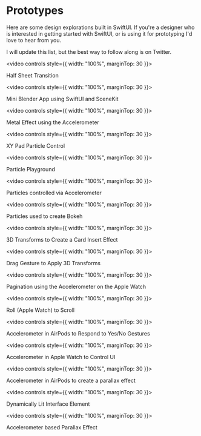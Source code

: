 
<Box className="post">
<Layout>

# Prototypes

Here are some design explorations built in SwiftUI. If you're a designer who is interested in getting started with SwiftUI, or is using it for prototyping I'd love to <Link color="var(--primaryText)" href="https://twitter.com/philipcdavis">hear from you</Link>.

I will update this list, but the best way to follow along is on <Link color="var(--primaryText)" href="https://twitter.com/philipcdavis">Twitter</Link>.

<video controls style={{ width: "100%", marginTop: 30 }}>
  <source src="https://res.cloudinary.com/dpgzvne4j/video/upload/v1650555089/halfsheet-transition_oli4px.mp4#t=0.001" />
</video>
<figcaption>Half Sheet Transition</figcaption>

<video controls style={{ width: "100%", marginTop: 30 }}>
  <source src="https://res.cloudinary.com/dpgzvne4j/video/upload/v1650555077/mini-blender_ryzql6.mp4#t=0.001" />
</video>
<figcaption>Mini Blender App using SwiftUI and SceneKit</figcaption>

<video controls style={{ width: "100%", marginTop: 30 }}>
  <source src="https://res.cloudinary.com/dpgzvne4j/video/upload/v1650555081/metal_wdchmd.mp4#t=0.001" />
</video>
<figcaption>Metal Effect using the Accelerometer</figcaption>

<video controls style={{ width: "100%", marginTop: 30 }}>
  <source src="https://res.cloudinary.com/dpgzvne4j/video/upload/v1650555079/particlecontrol_mvcpb3.mp4#t=0.001" />
</video>
<figcaption>XY Pad Particle Control</figcaption>

<video controls style={{ width: "100%", marginTop: 30 }}>
  <source src="https://res.cloudinary.com/dpgzvne4j/video/upload/v1650555079/particleParameters_xu7r5x.mp4#t=0.001" />
</video>
<figcaption>Particle Playground</figcaption>

<video controls style={{ width: "100%", marginTop: 30 }}>
  <source src="https://res.cloudinary.com/dpgzvne4j/video/upload/v1650555080/particle-accelerometer_tg8sri.mp4#t=0.001" />
</video>
<figcaption>Particles controlled via Accelerometer</figcaption>

<video controls style={{ width: "100%", marginTop: 30 }}>
  <source src="https://res.cloudinary.com/dpgzvne4j/video/upload/v1650555077/bokeh_n4uu2u.mp4#t=0.001" />
</video>
<figcaption>Particles used to create Bokeh</figcaption>

<video controls style={{ width: "100%", marginTop: 30 }}>
  <source src="https://res.cloudinary.com/dpgzvne4j/video/upload/v1650555077/drag-to-insert_od0arb.mp4#t=0.001" />
</video>
<figcaption>3D Transforms to Create a Card Insert Effect</figcaption>

<video controls style={{ width: "100%", marginTop: 30 }}>
  <source src="https://res.cloudinary.com/dpgzvne4j/video/upload/v1650555082/3d-transform_y7ihcj.mp4#t=0.001" />
</video>
<figcaption>Drag Gesture to Apply 3D Transforms</figcaption>

<video controls style={{ width: "100%", marginTop: 30 }}>
  <source src="https://res.cloudinary.com/dpgzvne4j/video/upload/v1650555077/RollToScrollDiscrete_mex71b.mp4#t=0.001" />
</video>
<figcaption>Pagination using the Accelerometer on the Apple Watch</figcaption>

<video controls style={{ width: "100%", marginTop: 30 }}>
  <source src="https://res.cloudinary.com/dpgzvne4j/video/upload/v1650555080/Roll2ScrollCont_xigq9l.mp4#t=0.001" />
</video>
<figcaption>Roll (Apple Watch) to Scroll</figcaption>

<video controls style={{ width: "100%", marginTop: 30 }}>
  <source src="https://res.cloudinary.com/dpgzvne4j/video/upload/v1650555078/AirpodShake_x1wwzi.mp4#t=0.001" />
</video>
<figcaption>Accelerometer in AirPods to Respond to Yes/No Gestures</figcaption>

<video controls style={{ width: "100%", marginTop: 30 }}>
  <source src="https://res.cloudinary.com/dpgzvne4j/video/upload/v1650555079/wristmanipulation_ikgod5.mp4#t=0.001" />
</video>
<figcaption>Accelerometer in Apple Watch to Control UI</figcaption>

<video controls style={{ width: "100%", marginTop: 30 }}>
  <source src="https://res.cloudinary.com/dpgzvne4j/video/upload/v1650555077/airpods_thvxqe.mp4#t=0.001" />
</video>
<figcaption>Accelerometer in AirPods to create a parallax effect</figcaption>

<video controls style={{ width: "100%", marginTop: 30 }}>
  <source src="https://res.cloudinary.com/dpgzvne4j/video/upload/v1650555084/dynamic-lighting_psyb54.mp4#t=0.001" />
</video>
<figcaption>Dynamically Lit Interface Element</figcaption>

<video controls style={{ width: "100%", marginTop: 30 }}>
  <source src="https://res.cloudinary.com/dpgzvne4j/video/upload/v1650555079/parallax_a1rsza.mp4#t=0.001" />
</video>
<figcaption>Accelerometer based Parallax Effect</figcaption>

</Layout>
</Box>
